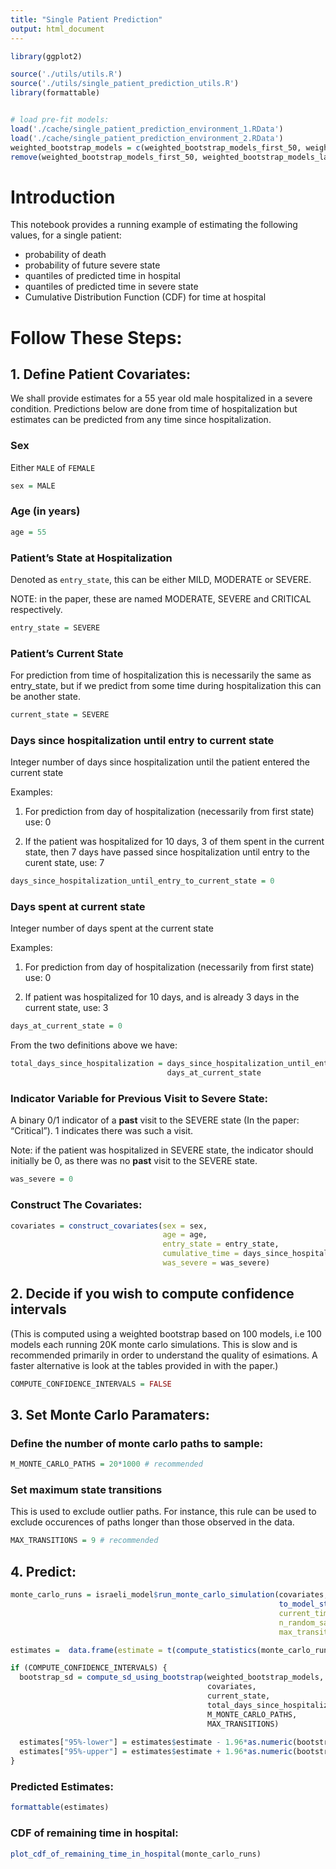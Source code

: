 ```yaml
---
title: "Single Patient Prediction"
output: html_document
---
```



```r
library(ggplot2)

source('./utils/utils.R')
source('./utils/single_patient_prediction_utils.R')
library(formattable)


# load pre-fit models:
load('./cache/single_patient_prediction_environment_1.RData')
load('./cache/single_patient_prediction_environment_2.RData')
weighted_bootstrap_models = c(weighted_bootstrap_models_first_50, weighted_bootstrap_models_last_50)
remove(weighted_bootstrap_models_first_50, weighted_bootstrap_models_last_50)
```


# Introduction

This notebook provides a running example of estimating the following values, for a single patient: 

  * probability of death
  * probability of future severe state
  * quantiles of predicted time in hospital
  * quantiles of predicted time in severe state
  * Cumulative Distribution Function (CDF) for time at hospital

# Follow These Steps:

## 1. Define Patient Covariates:

We shall provide estimates for a 55 year old male hospitalized in a severe condition. Predictions below are done from time of hospitalization but estimates can be predicted from any time since hospitalization.


### Sex

Either `MALE` of `FEMALE`

```r
sex = MALE
```

### Age (in years)

```r
age = 55
```


### Patient's State at Hospitalization

Denoted as `entry_state`, this can be either MILD, MODERATE or SEVERE.

NOTE: in the paper, these are named MODERATE, SEVERE and CRITICAL respectively.

```r
entry_state = SEVERE
```


### Patient's Current State

For prediction from time of hospitalization this is necessarily the same as entry_state, but if we predict from some time during hospitalization this can be another state.

```r
current_state = SEVERE
```


### Days since hospitalization until entry to current state

Integer number of days since hospitalization until the patient entered the current state

Examples:

 1. For prediction from day of hospitalization (necessarily from first state) use: 0
 
 2. If the patient was hospitalized for 10 days, 3 of them spent in the current state, then 7 days have passed since hospitalization until entry to the curent state, use: 7

```r
days_since_hospitalization_until_entry_to_current_state = 0
```

### Days spent at current state

Integer number of days spent at the current state

Examples:

  1. For prediction from day of hospitalization (necessarily from first state) use: 0
  
  2. If patient was hospitalized for 10 days, and is already 3 days in the current state, use: 3

```r
days_at_current_state = 0
```

From the two definitions above we have:

```r
total_days_since_hospitalization = days_since_hospitalization_until_entry_to_current_state + 
                                   days_at_current_state
```


### Indicator Variable for Previous Visit to Severe State:

A binary 0/1 indicator of a **past** visit to the SEVERE state (In the paper: "Critical"). 1 indicates there was such a visit. 

Note: if the patient was hospitalized in SEVERE state, the indicator should initially be 0, as there was no **past** visit to the SEVERE state.

```r
was_severe = 0
```



### Construct The Covariates:

```r
covariates = construct_covariates(sex = sex,
                                  age = age,
                                  entry_state = entry_state,
                                  cumulative_time = days_since_hospitalization_until_entry_to_current_state,
                                  was_severe = was_severe)
```



## 2. Decide if you wish to compute confidence intervals 

(This is computed using a weighted bootstrap based on 100 models, i.e 100 models each running 20K monte carlo simulations. This is slow and is recommended primarily in order to understand the quality of esimations. A faster alternative is look at the tables provided in with the paper.)

```r
COMPUTE_CONFIDENCE_INTERVALS = FALSE
```


## 3. Set Monte Carlo Paramaters:


### Define the number of monte carlo paths to sample:

```r
M_MONTE_CARLO_PATHS = 20*1000 # recommended
```


### Set maximum state transitions

This is used to exclude outlier paths. For instance, this rule can be used to exclude occurences of paths longer than those observed in the data.

```r
MAX_TRANSITIONS = 9 # recommended
```


## 4. Predict:

```r
monte_carlo_runs = israeli_model$run_monte_carlo_simulation(covariates, 
                                                            to_model_state(current_state), # model uses a merged moderate/mild state
                                                            current_time = total_days_since_hospitalization,
                                                            n_random_samples = M_MONTE_CARLO_PATHS,
                                                            max_transitions = MAX_TRANSITIONS)

estimates =  data.frame(estimate = t(compute_statistics(monte_carlo_runs)))

if (COMPUTE_CONFIDENCE_INTERVALS) {
  bootstrap_sd = compute_sd_using_bootstrap(weighted_bootstrap_models,
                                            covariates, 
                                            current_state,
                                            total_days_since_hospitalization, 
                                            M_MONTE_CARLO_PATHS, 
                                            MAX_TRANSITIONS)
  
  estimates["95%-lower"] = estimates$estimate - 1.96*as.numeric(bootstrap_sd)
  estimates["95%-upper"] = estimates$estimate + 1.96*as.numeric(bootstrap_sd)
}
```

### Predicted Estimates:

```r
formattable(estimates)
```

### CDF of remaining time in hospital:

```r
plot_cdf_of_remaining_time_in_hospital(monte_carlo_runs)
```

